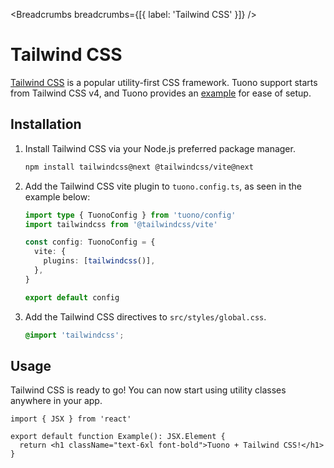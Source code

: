 
<MetaTags
  title="Tuono - Tailwind CSS"
  canonical="https://tuono.dev/documentation/styles/css-modules"
/>


<Breadcrumbs breadcrumbs={[{ label: 'Tailwind CSS' }]} />

# Tailwind CSS

[Tailwind CSS](https://tailwindcss.com) is a popular utility-first CSS framework. Tuono support starts from Tailwind CSS v4, and Tuono provides an [example](https://github.com/tuono-labs/tuono/tree/main/examples/with-tailwind) for ease of setup.

## Installation

1. Install Tailwind CSS via your Node.js preferred package manager.

   ```sh
   npm install tailwindcss@next @tailwindcss/vite@next
   ```

2. Add the Tailwind CSS vite plugin to `tuono.config.ts`, as seen in the example below:

   ```ts
   import type { TuonoConfig } from 'tuono/config'
   import tailwindcss from '@tailwindcss/vite'

   const config: TuonoConfig = {
     vite: {
       plugins: [tailwindcss()],
     },
   }

   export default config
   ```

3. Add the Tailwind CSS directives to `src/styles/global.css`.

   ```css
   @import 'tailwindcss';
   ```

## Usage

Tailwind CSS is ready to go! You can now start using utility classes anywhere in your app.

```tsx
import { JSX } from 'react'

export default function Example(): JSX.Element {
  return <h1 className="text-6xl font-bold">Tuono + Tailwind CSS!</h1>
}
```
